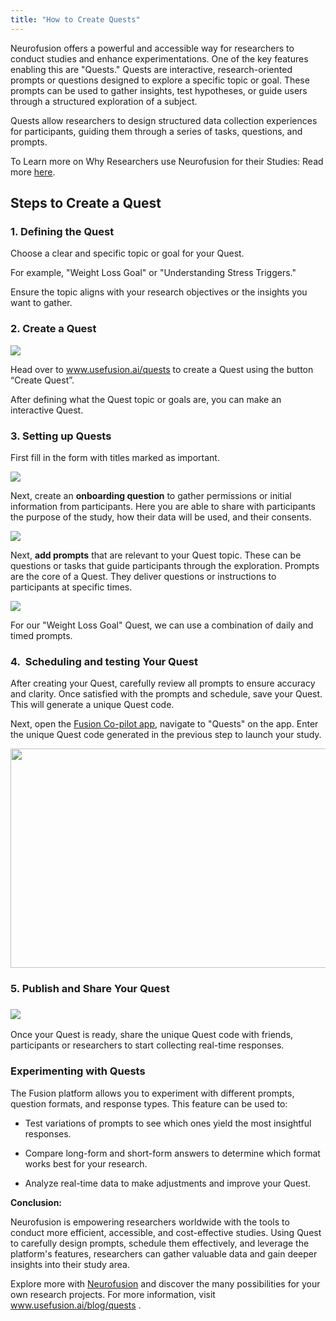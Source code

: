```yaml
---
title: "How to Create Quests"
---
```


Neurofusion offers a powerful and accessible way for researchers to conduct studies and enhance experimentations. One of the key features enabling this are "Quests." Quests are interactive, research-oriented prompts or questions designed to explore a specific topic or goal. These prompts can be used to gather insights, test hypotheses, or guide users through a structured exploration of a subject.&#x20;

Quests allow researchers to design structured data collection experiences for participants, guiding them through a series of tasks, questions, and prompts.&#x20;

To Learn more on Why Researchers use Neurofusion for their Studies: Read more [here](https://neurofusionresearchinc.mintlify.app/Quests#what-are-fusion-quests).

## **Steps to Create a Quest**

### **1. Defining the Quest** 

Choose a clear and specific topic or goal for your Quest.

For example, "Weight Loss Goal" or "Understanding Stress Triggers."

Ensure the topic aligns with your research objectives or the insights you want to gather.

### **2. Create a Quest**

![](/creatingaquest\(3\).jpg)

Head over to [<u>www.usefusion.ai/quests</u>](http://www.usefusion.ai/quests) to create a Quest using the button “Create Quest”.

After defining what the Quest topic or goals are, you can make an interactive Quest. 

### **3. Setting up Quests**

First fill in the form with titles marked as important.&#x20;

![](/creatingaquest\(1\).jpg)

Next, create an **onboarding question** to gather permissions or initial information from participants. Here you are able to share with participants the purpose of the study, how their data will be used, and their consents.

![](/Screenshot_10-2-2025_151945_usefusion.ai.jpeg)

Next, **add prompts** that are relevant to your Quest topic. These can be questions or tasks that guide participants through the exploration. Prompts are the core of a Quest. They deliver questions or instructions to participants at specific times.

![](/Screenshot_10-2-2025_153036_usefusion.ai.jpeg)

For our "Weight Loss Goal" Quest, we can use a combination of daily and timed prompts.

### **4.  Scheduling and testing Your Quest**

After creating your Quest, carefully review all prompts to ensure accuracy and clarity. Once satisfied with the prompts and schedule, save your Quest. This will generate a unique Quest code.

Next, open the [Fusion Co-pilot app](https://usefusion.ai/), navigate to "Quests" on the app. Enter the unique Quest code generated in the previous step to launch your study.

<img height="351" width="624" src="https://lh7-rt.googleusercontent.com/docsz/AD_4nXdsRZAVAehx_pIOllfQwHK_bCmL_UaLMfZdHXmR_7NNBrZF-3VJdK5b_PvIhZeL8m4y1fat97DAoV0f3T4gTPnLDPIvuOWGNJ96DtUmcx9mcnuG3kLyfK7QIoyZG9eOoOGc4_dDYw?key=MbZW1c-dw1iHczRZrn_wqGJO" />

### **5. Publish and Share Your Quest**

### ![](/creatingaquest.png)

Once your Quest is ready, share the unique Quest code with friends, participants or researchers to start collecting real-time responses.

### **Experimenting with Quests**

The Fusion platform allows you to experiment with different prompts, question formats, and response types. This feature can be used to:

* Test variations of prompts to see which ones yield the most insightful responses.

* Compare long-form and short-form answers to determine which format works best for your research.

* Analyze real-time data to make adjustments and improve your Quest.



**Conclusion:**

Neurofusion is empowering researchers worldwide with the tools to conduct more efficient, accessible, and cost-effective studies. Using Quest to carefully design prompts, schedule them effectively, and leverage the platform's features, researchers can gather valuable data and gain deeper insights into their study area.

&#x20;Explore more with [Neurofusion](http://www.usefusion.ai) and discover the many possibilities for your own research projects. For more information, visit [<u>www.usefusion.ai/blog/quests</u>](http://www.usefusion.ai/blog/quests) .